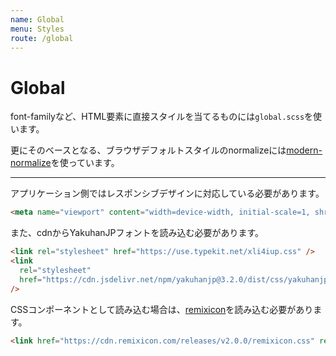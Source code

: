```yaml
---
name: Global
menu: Styles
route: /global
---
```


# Global

font-familyなど、HTML要素に直接スタイルを当てるものには`global.scss`を使います。

更にそのベースとなる、ブラウザデフォルトスタイルのnormalizeには[modern-normalize](https://github.com/sindresorhus/modern-normalize)を使っています。

---

アプリケーション側ではレスポンシブデザインに対応している必要があります。

```html
<meta name="viewport" content="width=device-width, initial-scale=1, shrink-to-fit=no">
```

また、cdnからYakuhanJPフォントを読み込む必要があります。

```html
<link rel="stylesheet" href="https://use.typekit.net/xli4iup.css" />
<link
  rel="stylesheet"
  href="https://cdn.jsdelivr.net/npm/yakuhanjp@3.2.0/dist/css/yakuhanjp_s-narrow.min.css"
/>
```

CSSコンポーネントとして読み込む場合は、[remixicon](https://github.com/Remix-Design/remixicon)を読み込む必要があります。

```html
<link href="https://cdn.remixicon.com/releases/v2.0.0/remixicon.css" rel="stylesheet">
```